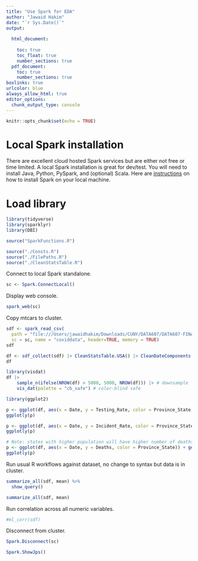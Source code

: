 ```yaml
---
title: "Use Spark for EDA"
author: "Jawaid Hakim"
date: "`r Sys.Date()`"
output:
  
  html_document:
    
    toc: true
    toc_float: true
    number_sections: true
  pdf_document: 
    toc: true
    number_sections: true
boxlinks: true
urlcolor: blue
always_allow_html: true
editor_options: 
  chunk_output_type: console
---
```


```r
knitr::opts_chunk$set(echo = TRUE)
```

# Local Spark installation

There are excellent cloud hosted Spark services but are either not free or time limited. A local Spark installation is great for dev/test. You will need to install Java, Python, PySpark, and (optional) Scala. Here are [instructions](https://sparkbyexamples.com/pyspark) on how to install Spark on your local machine.

# Load library

```r
library(tidyverse)
library(sparklyr)
library(DBI)
```

```r
source("SparkFunctions.R")
```

```r
source("./Consts.R")
source("./FilePaths.R")
source("./CleanStatsTable.R")
```

Connect to local Spark standalone.

```r
sc <- Spark.ConnectLocal()
```

Display web console.

```r
spark_web(sc)
```

Copy mtcars to cluster.

```r
sdf <- spark_read_csv(
  path = "file:///Users/jawaidhakim/Downloads/CUNY/DATA607/DATA607-FINALPROJECT/data/processed/*/*/usa-*.csv",
  sc = sc, name = "coviddata", header=TRUE, memory = TRUE)
sdf
```

```r
df <- sdf_collect(sdf) |> CleanStatsTable.USA() |> CleanDateComponents()
df
```

```r
library(visdat)
df |> 
    sample_n(ifelse(NROW(df) > 5000, 5000, NROW(df))) |> # downsample
    vis_dat(palette = "cb_safe") # color-blind safe 
```


```r
library(ggplot2)
```


```r
p <- ggplot(df, aes(x = Date, y = Testing_Rate, color = Province_State)) + geom_line()
ggplotly(p)
```

```r
p <- ggplot(df, aes(x = Date, y = Incident_Rate, color = Province_State)) + geom_line()
ggplotly(p)
```

```r
# Note: states with higher population will have higher number of deaths
p <- ggplot(df, aes(x = Date, y = Deaths, color = Province_State)) + geom_line()
ggplotly(p)
```

Run usual R workflows against dataset, no change to syntax but data is in cluster.

```r
summarize_all(sdf, mean) %>%
  show_query()
```


```r
summarize_all(sdf, mean)
```

Run correlation across all numeric variables.

```r
#ml_corr(sdf)
```

Disconnect from cluster.

```r
Spark.Disconnect(sc)
```

```r
Spark.ShowJps()
```

